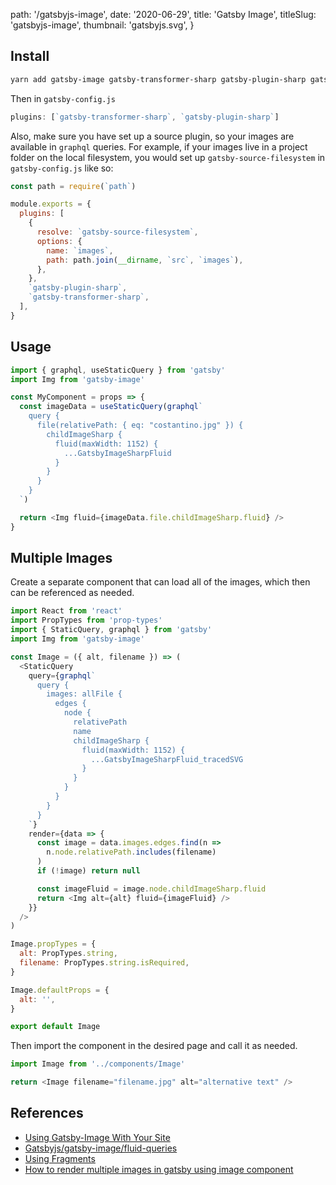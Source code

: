 
  path: '/gatsbyjs-image',
  date: '2020-06-29',
  title: 'Gatsby Image',
  titleSlug: 'gatsbyjs-image',
  thumbnail: 'gatsbyjs.svg',
}

## Install

```bash
yarn add gatsby-image gatsby-transformer-sharp gatsby-plugin-sharp gatsby-source-filesystem
```

Then in `gatsby-config.js`

```javascript
plugins: [`gatsby-transformer-sharp`, `gatsby-plugin-sharp`]
```

Also, make sure you have set up a source plugin, so your images are available in `graphql` queries. For example, if your images live in a project folder on the local filesystem, you would set up `gatsby-source-filesystem` in `gatsby-config.js` like so:

```javascript
const path = require(`path`)

module.exports = {
  plugins: [
    {
      resolve: `gatsby-source-filesystem`,
      options: {
        name: `images`,
        path: path.join(__dirname, `src`, `images`),
      },
    },
    `gatsby-plugin-sharp`,
    `gatsby-transformer-sharp`,
  ],
}
```

## Usage

```javascript
import { graphql, useStaticQuery } from 'gatsby'
import Img from 'gatsby-image'

const MyComponent = props => {
  const imageData = useStaticQuery(graphql`
    query {
      file(relativePath: { eq: "costantino.jpg" }) {
        childImageSharp {
          fluid(maxWidth: 1152) {
            ...GatsbyImageSharpFluid
          }
        }
      }
    }
  `)

  return <Img fluid={imageData.file.childImageSharp.fluid} />
}
```

## Multiple Images

Create a separate component that can load all of the images, which then can be referenced as needed.

```javascript
import React from 'react'
import PropTypes from 'prop-types'
import { StaticQuery, graphql } from 'gatsby'
import Img from 'gatsby-image'

const Image = ({ alt, filename }) => (
  <StaticQuery
    query={graphql`
      query {
        images: allFile {
          edges {
            node {
              relativePath
              name
              childImageSharp {
                fluid(maxWidth: 1152) {
                  ...GatsbyImageSharpFluid_tracedSVG
                }
              }
            }
          }
        }
      }
    `}
    render={data => {
      const image = data.images.edges.find(n =>
        n.node.relativePath.includes(filename)
      )
      if (!image) return null

      const imageFluid = image.node.childImageSharp.fluid
      return <Img alt={alt} fluid={imageFluid} />
    }}
  />
)

Image.propTypes = {
  alt: PropTypes.string,
  filename: PropTypes.string.isRequired,
}

Image.defaultProps = {
  alt: '',
}

export default Image
```

Then import the component in the desired page and call it as needed.

```javascript
import Image from '../components/Image'

return <Image filename="filename.jpg" alt="alternative text" />
```

## References

- [Using Gatsby-Image With Your Site](https://www.gatsbyjs.org/tutorial/gatsby-image-tutorial/#using-static-query)
- [Gatsbyjs/gatsby-image/fluid-queries](https://www.gatsbyjs.org/packages/gatsby-image/#fluid-queries)
- [Using Fragments](https://www.gatsbyjs.org/docs/working-with-images/)
- [How to render multiple images in gatsby using image component](https://criscodes.hashnode.dev/how-to-render-multiple-images-in-gatsby-using-image-component-cjxoowlou000pfms1o91x71ts)

